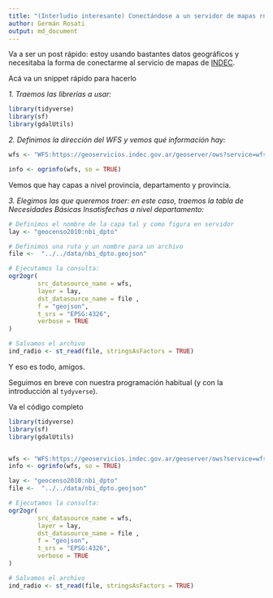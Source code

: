 ```yaml
---
title: "(Interludio interesante) Conectándose a un servidor de mapas rn R"
author: Germán Rosati
output: md_document
---
```



Va a ser un post rápido: estoy usando bastantes datos geográficos y necesitaba la forma de conectarme al servicio de mapas de [INDEC](http://www.indec.gob.ar). 

Acá va un snippet rápido para hacerlo

*1. Traemos las librerías a usar:*

```r
library(tidyverse)
library(sf)
library(gdalUtils)
```


*2. Definimos la dirección del WFS y vemos qué información hay:*

```r
wfs <- "WFS:https://geoservicios.indec.gov.ar/geoserver/ows?service=wfs&version=1.0.0&request=GetCapabilities"

info <- ogrinfo(wfs, so = TRUE)
```
Vemos que hay capas a nivel provincia, departamento y provincia.


*3. Elegimos las que queremos traer: en este caso, traemos la tabla de Necesidades Básicas Insatisfechas a nivel departamento:*

```r
# Definimos el nombre de la capa tal y como figura en servidor
lay <- "geocenso2010:nbi_dpto"

# Definimos una ruta y un nombre para un archivo
file <-  "../../data/nbi_dpto.geojson"

# Ejecutamos la consulta:
ogr2ogr(
        src_datasource_name = wfs,
        layer = lay,                    
        dst_datasource_name = file ,  
        f = "geojson",                           
        t_srs = "EPSG:4326",
        verbose = TRUE
)

# Salvamos el archivo
ind_radio <- st_read(file, stringsAsFactors = TRUE)
```

Y eso es todo, amigos.

Seguimos en breve con nuestra programación habitual (y con la introducción al `tydyverse`).

Va el código completo

```r
library(tidyverse)
library(sf)
library(gdalUtils)


wfs <- "WFS:https://geoservicios.indec.gov.ar/geoserver/ows?service=wfs&version=1.0.0&request=GetCapabilities"
info <- ogrinfo(wfs, so = TRUE)

lay <- "geocenso2010:nbi_dpto"
file <-  "../../data/nbi_dpto.geojson"

# Ejecutamos la consulta:
ogr2ogr(
        src_datasource_name = wfs,
        layer = lay,                    
        dst_datasource_name = file ,  
        f = "geojson",                           
        t_srs = "EPSG:4326",
        verbose = TRUE
)

# Salvamos el archivo
ind_radio <- st_read(file, stringsAsFactors = TRUE)

```

